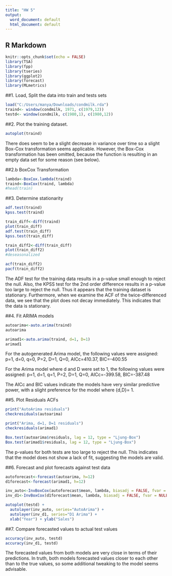 ---
title: "HW 5"
output:
  word_document: default
  html_document: default
---

## R Markdown

```{r setup, include=FALSE}
knitr::opts_chunk$set(echo = FALSE)
library(TSA)
library(fpp)
library(tseries)
library(ggplot2)
library(forecast)
library(MLmetrics)
```


##1. Load, Split the data into train and tests sets
```{r split, echo =TRUE}
load("C:/Users/manya/Downloads/condmilk.rda")
traind<- window(condmilk, 1971, c(1979,12)) 
testd<- window(condmilk, c(1980,1), c(1980,12)) 


```

##2. Plot the training dataset.
```{r plot train, echo =TRUE}
autoplot(traind)
```

There does seem to be a slight decrease in variance over time so a slight Box-Cox transformation seems applicable. However, the Box-Cox transformation has been omitted, because the function is resulting in an empty data set for some reason (see below).



##2.b BoxCox Transformation
```{r BoxCox, echo =TRUE}

lambda<-BoxCox.lambda(traind)
traind<-BoxCox(traind, lambda)
#head(train)
```


##3. Determine stationarity
```{r stationarity, echo =TRUE}
adf.test(traind)
kpss.test(traind)

train_diff<-diff(traind)
plot(train_diff)
adf.test(train_diff)
kpss.test(train_diff)

train_diff2<-diff(train_diff)
plot(train_diff2)
#deseasonalized

acf(train_diff2)
pacf(train_diff2)

```

The ADF test for the training data results in a p-value small enough to reject the null. Also, the KPSS test for the 2nd order difference results in a p-value too large to reject the null. Thus it appears that the training dataset is stationary. Furthermore, when we examine the ACF of the twice-differenced data, we see that the plot does not decay immediately. This indicates that the data is stationary. 


##4. Fit ARIMA models
```{r arima, echo =TRUE}

autoarima<-auto.arima(traind)
autoarima

arimad1<-auto.arima(traind, d=1, D=1)
arimad1

```
For the autogenerated Arima model, the following values were assigned:
p=1, d=0, q=0, P=2, D=1, Q=0, AICc=410.37,   BIC=-400.55

For the Arima model where d and D were set to 1, the following values were assigned:
p=1, d=1, q=1, P=2, D=1, Q=0, AICc=-399.58,  BIC=-387.48 

The AICc and BIC values indicate the models have very similar predictive power, with a slight preference for the model where {d,D}= 1. 

##5. Plot Residuals ACFs
```{r acf, echo =TRUE}
print("AutoArima residuals")
checkresiduals(autoarima)

print("Arima, d=1, D=1 residuals")
checkresiduals(arimad1)

Box.test(autoarima$residuals, lag = 12, type = "Ljung-Box")
Box.test(arimad1$residuals, lag = 12, type = "Ljung-Box")
```
The p-values for both tests are too large to reject the null. This indicates that the model does not show a lack of fit, suggesting the models are valid. 

##6. Forecast and plot forecasts against test data
```{r forecast, echo =TRUE}

autoforecast<-forecast(autoarima, h=12)
d1forecast<-forecast(arimad1, h=12)

inv_auto<-InvBoxCox(autoforecast$mean, lambda, biasadj = FALSE, fvar = NULL)
inv_d1<-InvBoxCox(d1forecast$mean, lambda, biasadj = FALSE, fvar = NULL)

autoplot(testd) +
  autolayer(inv_auto, series="AutoArima") +
  autolayer(inv_d1, series="D1 Arima") +
  xlab("Year") + ylab("Sales")

```

##7. Compare forecasted values to actual test values
```{r compare_forecast, echo =TRUE}
accuracy(inv_auto, testd)
accuracy(inv_d1, testd)
```

The forecasted values from both models are very close in terms of their predictions. In truth, both models forecasted values closer to each other than to the true values, so some additional tweaking to the model seems advisable.  